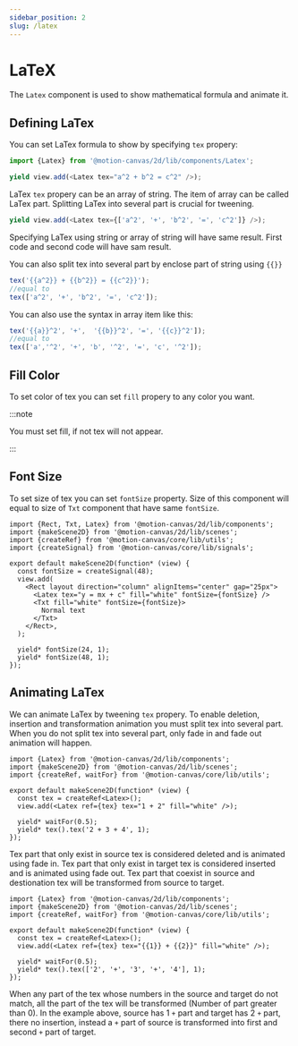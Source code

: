 ```yaml
---
sidebar_position: 2
slug: /latex
---
```



# LaTeX

The `Latex` component is used to show mathematical formula and animate it.

<AnimationPlayer banner name="tex" />

## Defining LaTex

You can set LaTex formula to show by specifying `tex` propery:

```ts
import {Latex} from '@motion-canvas/2d/lib/components/Latex';

yield view.add(<Latex tex="a^2 + b^2 = c^2" />);
```

LaTex `tex` propery can be an array of string. The item of array can be called
LaTex part. Splitting LaTex into several part is crucial for tweening.

```ts
yield view.add(<Latex tex={['a^2', '+', 'b^2', '=', 'c^2']} />);
```

Specifying LaTex using string or array of string will have same result. First
code and second code will have sam result.

You can also split tex into several part by enclose part of string using `{{}}`

```ts
tex('{{a^2}} + {{b^2}} = {{c^2}}');
//equal to
tex(['a^2', '+', 'b^2', '=', 'c^2']);
```

You can also use the syntax in array item like this:

```ts
tex('{{a}}^2', '+',  '{{b}}^2', '=', '{{c}}^2']);
//equal to
tex(['a','^2', '+', 'b', '^2', '=', 'c', '^2']);
```

## Fill Color

To set color of tex you can set `fill` propery to any color you want.

:::note

You must set fill, if not tex will not appear.

:::

## Font Size

To set size of tex you can set `fontSize` property. Size of this component will
equal to size of `Txt` component that have same `fontSize`.

```tsx editor
import {Rect, Txt, Latex} from '@motion-canvas/2d/lib/components';
import {makeScene2D} from '@motion-canvas/2d/lib/scenes';
import {createRef} from '@motion-canvas/core/lib/utils';
import {createSignal} from '@motion-canvas/core/lib/signals';

export default makeScene2D(function* (view) {
  const fontSize = createSignal(48);
  view.add(
    <Rect layout direction="column" alignItems="center" gap="25px">
      <Latex tex="y = mx + c" fill="white" fontSize={fontSize} />
      <Txt fill="white" fontSize={fontSize}>
        Normal text
      </Txt>
    </Rect>,
  );

  yield* fontSize(24, 1);
  yield* fontSize(48, 1);
});
```

## Animating LaTex

We can animate LaTex by tweening `tex` propery. To enable deletion, insertion
and transformation animation you must split tex into several part. When you do
not split tex into several part, only fade in and fade out animation will
happen.

```tsx editor
import {Latex} from '@motion-canvas/2d/lib/components';
import {makeScene2D} from '@motion-canvas/2d/lib/scenes';
import {createRef, waitFor} from '@motion-canvas/core/lib/utils';

export default makeScene2D(function* (view) {
  const tex = createRef<Latex>();
  view.add(<Latex ref={tex} tex="1 + 2" fill="white" />);

  yield* waitFor(0.5);
  yield* tex().tex('2 + 3 + 4', 1);
});
```

Tex part that only exist in source tex is considered deleted and is animated
using fade in. Tex part that only exist in target tex is considered inserted and
is animated using fade out. Tex part that coexist in source and destionation tex
will be transformed from source to target.

```tsx editor
import {Latex} from '@motion-canvas/2d/lib/components';
import {makeScene2D} from '@motion-canvas/2d/lib/scenes';
import {createRef, waitFor} from '@motion-canvas/core/lib/utils';

export default makeScene2D(function* (view) {
  const tex = createRef<Latex>();
  view.add(<Latex ref={tex} tex="{{1}} + {{2}}" fill="white" />);

  yield* waitFor(0.5);
  yield* tex().tex(['2', '+', '3', '+', '4'], 1);
});
```

When any part of the tex whose numbers in the source and target do not match,
all the part of the tex will be transformed (Number of part greater than 0). In
the example above, source has 1 `+` part and target has 2 `+` part, there no
insertion, instead a `+` part of source is transformed into first and second `+`
part of target.
